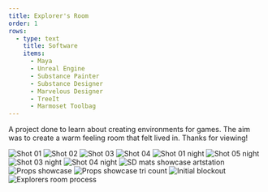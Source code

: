 ```yaml
---
title: Explorer's Room
order: 1
rows:
  - type: text
    title: Software
    items:
      - Maya
      - Unreal Engine
      - Substance Painter
      - Substance Designer
      - Marvelous Designer
      - TreeIt
      - Marmoset Toolbag
---
```



A project done to learn about creating environments for games.
The aim was to create a warm feeling room that felt lived in. Thanks for viewing!

![Shot 01](../../assets/explorers-room/4k-png/shot_01.png)
![Shot 02](../../assets/explorers-room/4k-png/shot_02.png)
![Shot 03](../../assets/explorers-room/4k-png/shot_03.png)
![Shot 04](../../assets/explorers-room/4k-png/shot_04.png)
![Shot 01 night](../../assets/explorers-room/4k-png/shot_01_night.png)
![Shot 05 night](../../assets/explorers-room/4k-png/shot_05_night.png)
![Shot 03 night](../../assets/explorers-room/4k-png/shot_03_night.png)
![Shot 04 night](../../assets/explorers-room/4k-png/shot_04_night.png)
![SD mats showcase artstation](../../assets/explorers-room/SD_mats_showcase_artstation.png)
![Props showcase](../../assets/explorers-room/props-showcase.png)
![Props showcase tri count](../../assets/explorers-room/props-showcase-tri-count.png)
![Initial blockout](../../assets/explorers-room/initial_blockout.png)
![Explorers room process](../../assets/explorers-room/explorers_room_process.gif)
